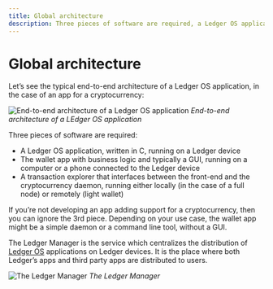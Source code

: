 ```yaml
---
title: Global architecture
description: Three pieces of software are required, a Ledger OS application, a wallet app and a transaction explorer.
---
```


# Global architecture

Let’s see the typical end-to-end architecture of a Ledger OS application, in the case of an app for a cryptocurrency:

![End-to-end architecture of a Ledger OS application](/device-app/app_architecture.png)
*End-to-end architecture of a LEdger OS application*

Three pieces of software are required:
- A Ledger OS application, written in C, running on a Ledger device
- The wallet app with business logic and typically a GUI, running on a computer or a phone connected to the Ledger device
- A transaction explorer that interfaces between the front-end and the cryptocurrency daemon, running either locally (in the case of a full node) or remotely (light wallet)

If you’re not developing an app adding support for a cryptocurrency, then you can ignore the 3rd piece. Depending on your use case, the wallet app might be a simple daemon or a command line tool, without a GUI.

The Ledger Manager is the service which centralizes the distribution of [Ledger OS](./ledger-os/introduction) applications on Ledger devices. It is the place where both Ledger’s apps and third party apps are distributed to users.

![The Ledger Manager](/device-app/manager.png)
*The Ledger Manager*